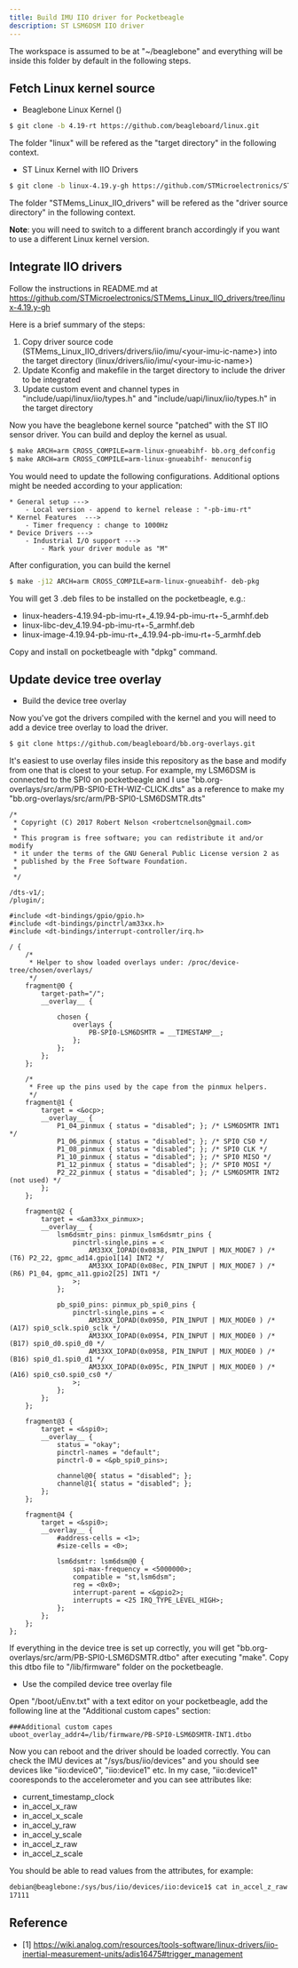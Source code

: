 ```yaml
---
title: Build IMU IIO driver for Pocketbeagle 
description: ST LSM6DSM IIO driver
---
```


The workspace is assumed to be at "~/beaglebone" and everything will be inside this folder by default in the following steps.

## Fetch Linux kernel source

* Beaglebone Linux Kernel ()

```bash
$ git clone -b 4.19-rt https://github.com/beagleboard/linux.git
```

The folder "linux" will be refered as the "target directory" in the following context.

* ST Linux Kernel with IIO Drivers

```bash
$ git clone -b linux-4.19.y-gh https://github.com/STMicroelectronics/STMems_Linux_IIO_drivers.git
```

The folder "STMems_Linux_IIO_drivers" will be refered as the "driver source directory" in the following context.

**Note**: you will need to switch to a different branch accordingly if you want to use a different Linux kernel version.

## Integrate IIO drivers 

Follow the instructions in README.md at https://github.com/STMicroelectronics/STMems_Linux_IIO_drivers/tree/linux-4.19.y-gh 

Here is a brief summary of the steps:

1. Copy driver source code (STMems_Linux_IIO_drivers/drivers/iio/imu/<your-imu-ic-name\>) into the target directory (linux/drivers/iio/imu/<your-imu-ic-name\>)
2. Update Kconfig and makefile in the target directory to include the driver to be integrated
3. Update custom event and channel types in "include/uapi/linux/iio/types.h" and "include/uapi/linux/iio/types.h" in the target directory

Now you have the beaglebone kernel source "patched" with the ST IIO sensor driver. You can build and deploy the kernel as usual.

```bash
$ make ARCH=arm CROSS_COMPILE=arm-linux-gnueabihf- bb.org_defconfig 
$ make ARCH=arm CROSS_COMPILE=arm-linux-gnueabihf- menuconfig
```

You would need to update the following configurations. Additional options might be needed according to your application:

```
* General setup ---> 
    - Local version - append to kernel release : "-pb-imu-rt"
* Kernel Features  --->
    - Timer frequency : change to 1000Hz
* Device Drivers --->
    - Industrial I/O support --->
        - Mark your driver module as "M"
```

After configuration, you can build the kernel

```bash
$ make -j12 ARCH=arm CROSS_COMPILE=arm-linux-gnueabihf- deb-pkg
```

You will get 3 .deb files to be installed on the pocketbeagle, e.g.:

* linux-headers-4.19.94-pb-imu-rt+_4.19.94-pb-imu-rt+-5_armhf.deb
* linux-libc-dev_4.19.94-pb-imu-rt+-5_armhf.deb
* linux-image-4.19.94-pb-imu-rt+_4.19.94-pb-imu-rt+-5_armhf.deb

Copy and install on pocketbeagle with "dpkg" command.

## Update device tree overlay

* Build the device tree overlay

Now you've got the drivers compiled with the kernel and you will need to add a device tree overlay to load the driver.

```bash
$ git clone https://github.com/beagleboard/bb.org-overlays.git
```

It's easiest to use overlay files inside this repository as the base and modify from one that is cloest to your setup. For example, my LSM6DSM is connected to the SPI0 on pocketbeagle and I use "bb.org-overlays/src/arm/PB-SPI0-ETH-WIZ-CLICK.dts" as a reference to make my "bb.org-overlays/src/arm/PB-SPI0-LSM6DSMTR.dts"

```
/*
 * Copyright (C) 2017 Robert Nelson <robertcnelson@gmail.com>
 *
 * This program is free software; you can redistribute it and/or modify
 * it under the terms of the GNU General Public License version 2 as
 * published by the Free Software Foundation.
 *
 */

/dts-v1/;
/plugin/;

#include <dt-bindings/gpio/gpio.h>
#include <dt-bindings/pinctrl/am33xx.h>
#include <dt-bindings/interrupt-controller/irq.h>

/ {
	/*
	 * Helper to show loaded overlays under: /proc/device-tree/chosen/overlays/
	 */
	fragment@0 {
		target-path="/";
		__overlay__ {

			chosen {
				overlays {
					PB-SPI0-LSM6DSMTR = __TIMESTAMP__;
				};
			};
		};
	};

	/*
	 * Free up the pins used by the cape from the pinmux helpers.
	 */
	fragment@1 {
		target = <&ocp>;
		__overlay__ {
			P1_04_pinmux { status = "disabled"; }; /* LSM6DSMTR INT1 */
			P1_06_pinmux { status = "disabled"; }; /* SPI0 CS0 */
			P1_08_pinmux { status = "disabled"; }; /* SPI0 CLK */
			P1_10_pinmux { status = "disabled"; }; /* SPI0 MISO */
			P1_12_pinmux { status = "disabled"; }; /* SPI0 MOSI */
			P2_22_pinmux { status = "disabled"; }; /* LSM6DSMTR INT2 (not used) */
		};
	};

	fragment@2 {
		target = <&am33xx_pinmux>;
		__overlay__ {
			lsm6dsmtr_pins: pinmux_lsm6dsmtr_pins {
				pinctrl-single,pins = <
					AM33XX_IOPAD(0x0838, PIN_INPUT | MUX_MODE7 ) /* (T6) P2_22, gpmc_ad14.gpio1[14] INT2 */
					AM33XX_IOPAD(0x08ec, PIN_INPUT | MUX_MODE7 ) /* (R6) P1_04, gpmc_a11.gpio2[25] INT1 */
				>;
			};

			pb_spi0_pins: pinmux_pb_spi0_pins {
				pinctrl-single,pins = <
					AM33XX_IOPAD(0x0950, PIN_INPUT | MUX_MODE0 ) /* (A17) spi0_sclk.spi0_sclk */
					AM33XX_IOPAD(0x0954, PIN_INPUT | MUX_MODE0 ) /* (B17) spi0_d0.spi0_d0 */
					AM33XX_IOPAD(0x0958, PIN_INPUT | MUX_MODE0 ) /* (B16) spi0_d1.spi0_d1 */
					AM33XX_IOPAD(0x095c, PIN_INPUT | MUX_MODE0 ) /* (A16) spi0_cs0.spi0_cs0 */
				>;
			};
		};
	};

	fragment@3 {
		target = <&spi0>;
		__overlay__ {
			status = "okay";
			pinctrl-names = "default";
			pinctrl-0 = <&pb_spi0_pins>;

			channel@0{ status = "disabled"; };
			channel@1{ status = "disabled"; };
		};
	};

	fragment@4 {
		target = <&spi0>;
		__overlay__ {
			#address-cells = <1>;
			#size-cells = <0>;

			lsm6dsmtr: lsm6dsm@0 {
                spi-max-frequency = <5000000>;
				compatible = "st,lsm6dsm";
				reg = <0x0>;
                interrupt-parent = <&gpio2>;
				interrupts = <25 IRQ_TYPE_LEVEL_HIGH>;
			};
		};
	};
};
```

If everything in the device tree is set up correctly, you will get "bb.org-overlays/src/arm/PB-SPI0-LSM6DSMTR.dtbo" after executing "make". Copy this dtbo file to "/lib/firmware" folder on the pocketbeagle.

* Use the compiled device tree overlay file

Open "/boot/uEnv.txt" with a text editor on your pocketbeagle, add the following line at the "Additional custom capes" section:

```
###Additional custom capes
uboot_overlay_addr4=/lib/firmware/PB-SPI0-LSM6DSMTR-INT1.dtbo
```

Now you can reboot and the driver should be loaded correctly. You can check the IMU devices at "/sys/bus/iio/devices" and you should see devices like "iio:device0", "iio:device1" etc. In my case, "iio:device1" cooresponds to the accelerometer and you can see attributes like:

* current_timestamp_clock
* in_accel_x_raw
* in_accel_x_scale
* in_accel_y_raw
* in_accel_y_scale
* in_accel_z_raw
* in_accel_z_scale

You should be able to read values from the attributes, for example: 

```bash
debian@beaglebone:/sys/bus/iio/devices/iio:device1$ cat in_accel_z_raw
17111
```

## Reference

* [1] https://wiki.analog.com/resources/tools-software/linux-drivers/iio-inertial-measurement-units/adis16475#trigger_management